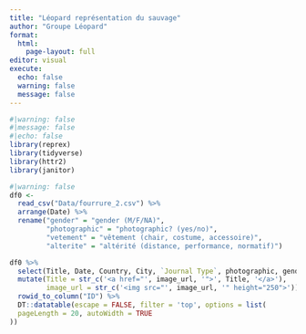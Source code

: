 ```yaml
---
title: "Léopard représentation du sauvage"
author: "Groupe Léopard"
format: 
  html:
    page-layout: full
editor: visual
execute: 
  echo: false
  warning: false
  message: false
---
```


```r
#|warning: false
#|message: false
#|echo: false
library(reprex)
library(tidyverse)
library(httr2)
library(janitor)
```

```r
#|warning: false
df0 <- 
  read_csv("Data/fourrure_2.csv") %>% 
  arrange(Date) %>% 
  rename("gender" = "gender (M/F/NA)",
         "photographic" = "photographic? (yes/no)",
         "vetement" = "vêtement (chair, costume, accessoire)",
         "alterite" = "altérité (distance, performance, normatif)")

df0 %>% 
  select(Title, Date, Country, City, `Journal Type`, photographic, gender, vetement, alterite, image_url) %>% 
  mutate(Title = str_c('<a href="', image_url, '">', Title, '</a>'),
         image_url = str_c('<img src="', image_url, '" height="250">')) %>% 
  rowid_to_column("ID") %>% 
  DT::datatable(escape = FALSE, filter = 'top', options = list(
  pageLength = 20, autoWidth = TRUE
))
```
